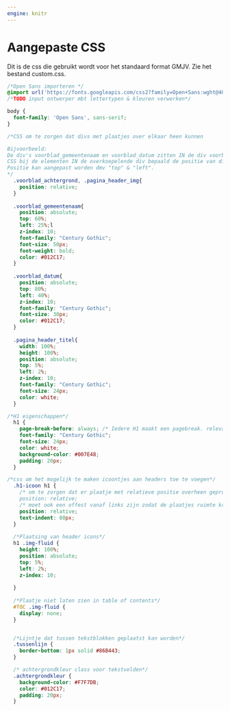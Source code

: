 ```yaml
---
engine: knitr
---
```

# Aangepaste CSS 

Dit is de css die gebruikt wordt voor het standaard format GMJV. Zie het bestand custom.css.\

```css

/*Open Sans importeren */
@import url('https://fonts.googleapis.com/css2?family=Open+Sans:wght@400;700&display=swap');
/*TODO input ontwerper mbt lettertypen & kleuren verwerken*/

body {
  font-family: 'Open Sans', sans-serif;
}

/*CSS om te zorgen dat divs met plaatjes over elkaar heen kunnen 

Bijvoorbeeld:
De div's voorblad_gemeentenaam en voorblad_datum zitten IN de div voorblad_achtergrond 
CSS bij de elementen IN de overkoepelende div bepaald de positie van die elementen relatief aan het het grotere plaatje.
Positie kan aangepast worden dmv "top" & "left".
*/
  .voorblad_achtergrond, .pagina_header_img{
    position: relative;
  }
  
  .voorblad_gemeentenaam{
    position: absolute;
    top: 60%;
    left: 25%;l
    z-index: 10;
    font-family: "Century Gothic";
    font-size: 50px;
    font-weight: bold;
    color: #012C17;
  }
  
  .voorblad_datum{
    position: absolute;
    top: 80%;
    left: 40%;
    z-index: 10;
    font-family: "Century Gothic";
    font-size: 30px;
    color: #012C17;
  }
  
  .pagina_header_titel{
    width: 100%;
    height: 100%;
    position: absolute;
    top: 5%;
    left: 2%;
    z-index: 10;
    font-family: "Century Gothic";
    font-size: 24px;
    color: white;
  }

/*H1 eigenschappen*/
  h1 {
    page-break-before: always; /* Iedere H1 maakt een pagebreak. relevant voor pdf uitdraai */
    font-family: "Century Gothic";
    font-size: 24px;
    color: white;
    background-color: #007E48;
    padding: 20px;
  }

/*css om het mogelijk te maken icoontjes aan headers toe te voegen*/
  .h1-icoon h1 {
    /* om te zorgen dat er plaatje met relatieve positie overheen geprojecteerd kan worden
    position: relative;
    /* moet ook een offest vanaf links zijn zodat de plaatjes ruimte krijgen*/
    position: relative;
    text-indent: 80px;
  }
  
  /*Plaatsing van header icons*/
  h1 .img-fluid {
    height: 100%;
    position: absolute;
    top: 5%;
    left: 2%;
    z-index: 10;
  
  }
  
  /*Plaatje niet laten zien in table of contents*/
  #TOC .img-fluid {
    display: none; 
  }


  /*Lijntje dat tussen tekstblokken geplaatst kan worden*/
  .tussenlijn {
    border-bottom: 1px solid #86B443;
  }

  /* achtergrondkleur class voor tekstvelden*/
  .achtergrondkleur {
    background-color: #F7F7DB;
    color: #012C17;
    padding: 20px;
  }
```

